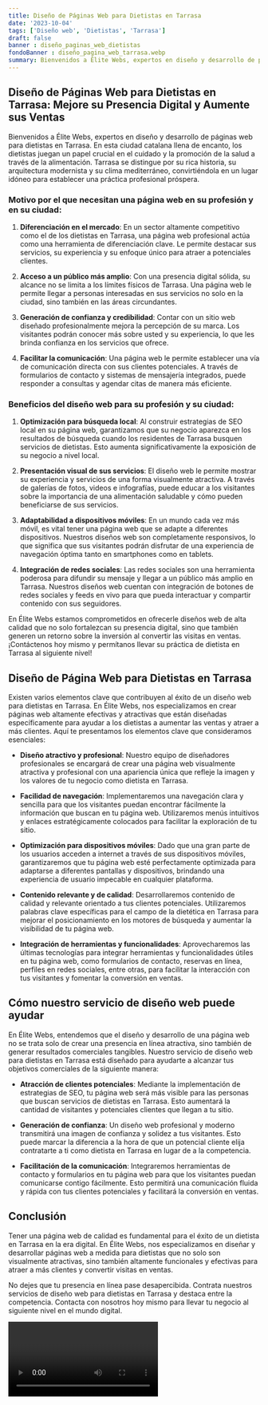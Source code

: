 ```yaml
---
title: Diseño de Páginas Web para Dietistas en Tarrasa
date: '2023-10-04'
tags: ['Diseño web', 'Dietistas', 'Tarrasa']
draft: false
banner : diseño_paginas_web_dietistas
fondoBanner : diseño_pagina_web_tarrasa.webp
summary: Bienvenidos a Élite Webs, expertos en diseño y desarrollo de páginas web para dietistas en Tarrasa. En esta ciudad catalana llena de encanto, los dietistas juegan un papel crucial en el cuidado y la promoción de la salud a través de la alimentación. Tarrasa se distingue por su rica historia, su arquitectura modernista y su clima mediterráneo, convirtiéndola en un lugar idóneo para establecer una práctica profesional próspera.
---
```


## Diseño de Páginas Web para Dietistas en Tarrasa: Mejore su Presencia Digital y Aumente sus Ventas

Bienvenidos a Élite Webs, expertos en diseño y desarrollo de páginas web para dietistas en Tarrasa. En esta ciudad catalana llena de encanto, los dietistas juegan un papel crucial en el cuidado y la promoción de la salud a través de la alimentación. Tarrasa se distingue por su rica historia, su arquitectura modernista y su clima mediterráneo, convirtiéndola en un lugar idóneo para establecer una práctica profesional próspera.

### Motivo por el que necesitan una página web en su profesión y en su ciudad:

1. **Diferenciación en el mercado**: En un sector altamente competitivo como el de los dietistas en Tarrasa, una página web profesional actúa como una herramienta de diferenciación clave. Le permite destacar sus servicios, su experiencia y su enfoque único para atraer a potenciales clientes.

2. **Acceso a un público más amplio**: Con una presencia digital sólida, su alcance no se limita a los límites físicos de Tarrasa. Una página web le permite llegar a personas interesadas en sus servicios no solo en la ciudad, sino también en las áreas circundantes.

3. **Generación de confianza y credibilidad**: Contar con un sitio web diseñado profesionalmente mejora la percepción de su marca. Los visitantes podrán conocer más sobre usted y su experiencia, lo que les brinda confianza en los servicios que ofrece.

4. **Facilitar la comunicación**: Una página web le permite establecer una vía de comunicación directa con sus clientes potenciales. A través de formularios de contacto y sistemas de mensajería integrados, puede responder a consultas y agendar citas de manera más eficiente.

### Beneficios del diseño web para su profesión y su ciudad:

1. **Optimización para búsqueda local**: Al construir estrategias de SEO local en su página web, garantizamos que su negocio aparezca en los resultados de búsqueda cuando los residentes de Tarrasa busquen servicios de dietistas. Esto aumenta significativamente la exposición de su negocio a nivel local.

2. **Presentación visual de sus servicios**: El diseño web le permite mostrar su experiencia y servicios de una forma visualmente atractiva. A través de galerías de fotos, videos e infografías, puede educar a los visitantes sobre la importancia de una alimentación saludable y cómo pueden beneficiarse de sus servicios.

3. **Adaptabilidad a dispositivos móviles**: En un mundo cada vez más móvil, es vital tener una página web que se adapte a diferentes dispositivos. Nuestros diseños web son completamente responsivos, lo que significa que sus visitantes podrán disfrutar de una experiencia de navegación óptima tanto en smartphones como en tablets.

4. **Integración de redes sociales**: Las redes sociales son una herramienta poderosa para difundir su mensaje y llegar a un público más amplio en Tarrasa. Nuestros diseños web cuentan con integración de botones de redes sociales y feeds en vivo para que pueda interactuar y compartir contenido con sus seguidores.

En Élite Webs estamos comprometidos en ofrecerle diseños web de alta calidad que no solo fortalezcan su presencia digital, sino que también generen un retorno sobre la inversión al convertir las visitas en ventas. ¡Contáctenos hoy mismo y permítanos llevar su práctica de dietista en Tarrasa al siguiente nivel!

<GifSeo />

<Cta />

## Diseño de Página Web para Dietistas en Tarrasa

Existen varios elementos clave que contribuyen al éxito de un diseño web para dietistas en Tarrasa. En Élite Webs, nos especializamos en crear páginas web altamente efectivas y atractivas que están diseñadas específicamente para ayudar a los dietistas a aumentar las ventas y atraer a más clientes. Aquí te presentamos los elementos clave que consideramos esenciales:

- **Diseño atractivo y profesional**: Nuestro equipo de diseñadores profesionales se encargará de crear una página web visualmente atractiva y profesional con una apariencia única que refleje la imagen y los valores de tu negocio como dietista en Tarrasa.

- **Facilidad de navegación**: Implementaremos una navegación clara y sencilla para que los visitantes puedan encontrar fácilmente la información que buscan en tu página web. Utilizaremos menús intuitivos y enlaces estratégicamente colocados para facilitar la exploración de tu sitio.

- **Optimización para dispositivos móviles**: Dado que una gran parte de los usuarios acceden a internet a través de sus dispositivos móviles, garantizaremos que tu página web esté perfectamente optimizada para adaptarse a diferentes pantallas y dispositivos, brindando una experiencia de usuario impecable en cualquier plataforma.

- **Contenido relevante y de calidad**: Desarrollaremos contenido de calidad y relevante orientado a tus clientes potenciales. Utilizaremos palabras clave específicas para el campo de la dietética en Tarrasa para mejorar el posicionamiento en los motores de búsqueda y aumentar la visibilidad de tu página web.

- **Integración de herramientas y funcionalidades**: Aprovecharemos las últimas tecnologías para integrar herramientas y funcionalidades útiles en tu página web, como formularios de contacto, reservas en línea, perfiles en redes sociales, entre otras, para facilitar la interacción con tus visitantes y fomentar la conversión en ventas.

## Cómo nuestro servicio de diseño web puede ayudar

En Élite Webs, entendemos que el diseño y desarrollo de una página web no se trata solo de crear una presencia en línea atractiva, sino también de generar resultados comerciales tangibles. Nuestro servicio de diseño web para dietistas en Tarrasa está diseñado para ayudarte a alcanzar tus objetivos comerciales de la siguiente manera:

- **Atracción de clientes potenciales**: Mediante la implementación de estrategias de SEO, tu página web será más visible para las personas que buscan servicios de dietistas en Tarrasa. Esto aumentará la cantidad de visitantes y potenciales clientes que llegan a tu sitio.

- **Generación de confianza**: Un diseño web profesional y moderno transmitirá una imagen de confianza y solidez a tus visitantes. Esto puede marcar la diferencia a la hora de que un potencial cliente elija contratarte a ti como dietista en Tarrasa en lugar de a la competencia.

- **Facilitación de la comunicación**: Integraremos herramientas de contacto y formularios en tu página web para que los visitantes puedan comunicarse contigo fácilmente. Esto permitirá una comunicación fluida y rápida con tus clientes potenciales y facilitará la conversión en ventas.

## Conclusión

Tener una página web de calidad es fundamental para el éxito de un dietista en Tarrasa en la era digital. En Élite Webs, nos especializamos en diseñar y desarrollar páginas web a medida para dietistas que no solo son visualmente atractivas, sino también altamente funcionales y efectivas para atraer a más clientes y convertir visitas en ventas.

No dejes que tu presencia en línea pase desapercibida. Contrata nuestros servicios de diseño web para dietistas en Tarrasa y destaca entre la competencia. Contacta con nosotros hoy mismo para llevar tu negocio al siguiente nivel en el mundo digital.

<Video />

<CtaBot job='Dietistas' city='Tarrasa'/>

<Gmaps query='Tarrasa+españa+maps' />